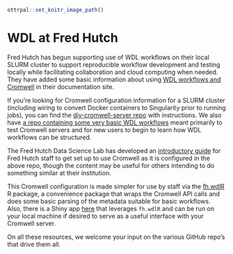 ```r
ottrpal::set_knitr_image_path()
```

# WDL at Fred Hutch

Fred Hutch has begun supporting use of WDL workflows on their local SLURM cluster to support reproducible workflow development and testing locally while facilitating collaboration and cloud computing when needed. They have added some basic information about using [WDL workflows and Cromwell](https://sciwiki.fredhutch.org/compdemos/Cromwell/) in their documentation site.  

If you're looking for Cromwell configuration information for a SLURM cluster (including wiring to convert Docker containers to Singularity prior to running jobs), you can find the [diy-cromwell-server repo](https://github.com/FredHutch/diy-cromwell-server) with instructions.  We also have [a repo containing some very basic WDL workflows](https://github.com/FredHutch/wdl-test-workflows) meant primarily to test Cromwell servers and for new users to begin to learn how WDL workflows can be structured.  

The Fred Hutch Data Science Lab has developed an [introductory guide](https://hutchdatascience.org/FH_WDL101_Cromwell/) for Fred Hutch staff to get set up to use Cromwell as it is configured in the above repo, though the content may be useful for others intending to do something similar at their institution.  

This Cromwell configuration is made simpler for use by staff via the [fh.wdlR](https://github.com/FredHutch/fh.wdlR) R package, a convenience package that wraps the Cromwell API calls and does some basic parsing of the metadata suitable for basic workflows.  Also, there is a Shiny app [here](https://github.com/FredHutch/shiny-cromwell) that leverages `fh.wdlR` and can be run on your local machine if desired to serve as a useful interface with your Cromwell server.  


On all these resources, we welcome your input on the various GitHub repo's that drive them all.  